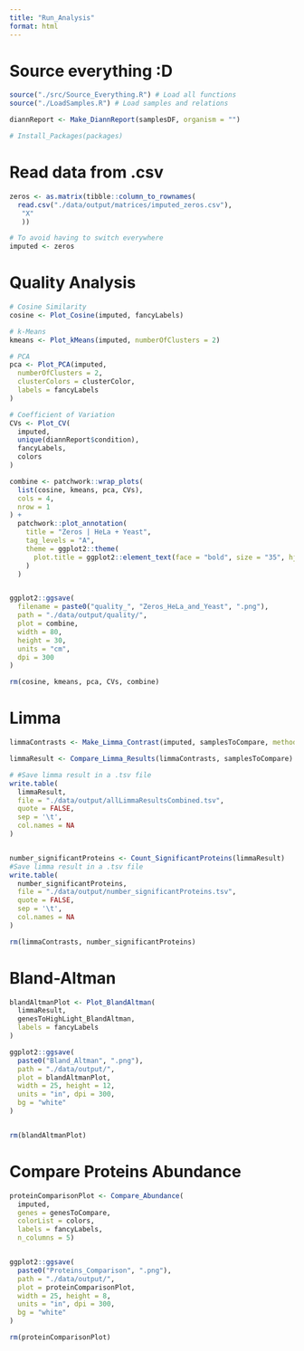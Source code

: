 ```yaml
---
title: "Run_Analysis"
format: html
---
```


# Source everything :D
```r
source("./src/Source_Everything.R") # Load all functions
source("./LoadSamples.R") # Load samples and relations

diannReport <- Make_DiannReport(samplesDF, organism = "")

# Install_Packages(packages) 
```

# Read data from .csv
```r
zeros <- as.matrix(tibble::column_to_rownames(
  read.csv("./data/output/matrices/imputed_zeros.csv"),
   "X"
   ))

# To avoid having to switch everywhere
imputed <- zeros
```

# Quality Analysis
```r
# Cosine Similarity
cosine <- Plot_Cosine(imputed, fancyLabels)

# k-Means
kmeans <- Plot_kMeans(imputed, numberOfClusters = 2)

# PCA
pca <- Plot_PCA(imputed,
  numberOfClusters = 2,
  clusterColors = clusterColor,
  labels = fancyLabels
)

# Coefficient of Variation
CVs <- Plot_CV(
  imputed,
  unique(diannReport$condition),
  fancyLabels,
  colors
)

combine <- patchwork::wrap_plots(
  list(cosine, kmeans, pca, CVs),
  cols = 4,
  nrow = 1
) +
  patchwork::plot_annotation(
    title = "Zeros | HeLa + Yeast",
    tag_levels = "A",
    theme = ggplot2::theme(
      plot.title = ggplot2::element_text(face = "bold", size = "35", hjust = 0.5, vjust = 0.5),
    )
  )


ggplot2::ggsave(
  filename = paste0("quality_", "Zeros_HeLa_and_Yeast", ".png"),
  path = "./data/output/quality/",
  plot = combine,
  width = 80,
  height = 30,
  units = "cm",
  dpi = 300
)

rm(cosine, kmeans, pca, CVs, combine)
```






# Limma
```r
limmaContrasts <- Make_Limma_Contrast(imputed, samplesToCompare, method = "robust")

limmaResult <- Compare_Limma_Results(limmaContrasts, samplesToCompare)

# #Save limma result in a .tsv file
write.table(
  limmaResult,
  file = "./data/output/allLimmaResultsCombined.tsv",
  quote = FALSE,
  sep = '\t',
  col.names = NA
)


number_significantProteins <- Count_SignificantProteins(limmaResult)
#Save limma result in a .tsv file
write.table(
  number_significantProteins,
  file = "./data/output/number_significantProteins.tsv",
  quote = FALSE,
  sep = '\t',
  col.names = NA
)

rm(limmaContrasts, number_significantProteins)
```


# Bland-Altman
```r
blandAltmanPlot <- Plot_BlandAltman(
  limmaResult, 
  genesToHighLight_BlandAltman,
  labels = fancyLabels
)

ggplot2::ggsave(
  paste0("Bland_Altman", ".png"),
  path = "./data/output/",
  plot = blandAltmanPlot,
  width = 25, height = 12,
  units = "in", dpi = 300,
  bg = "white"
)


rm(blandAltmanPlot)
```


# Compare Proteins Abundance
```r
proteinComparisonPlot <- Compare_Abundance(
  imputed,
  genes = genesToCompare,
  colorList = colors,
  labels = fancyLabels,
  n_columns = 5)


ggplot2::ggsave(
  paste0("Proteins_Comparison", ".png"),
  path = "./data/output/",
  plot = proteinComparisonPlot,
  width = 25, height = 8,
  units = "in", dpi = 300,
  bg = "white"
)

rm(proteinComparisonPlot)
```

